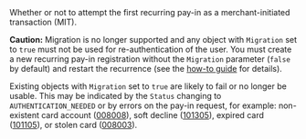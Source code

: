 <ResponseField name="Migration" type="boolean" deprecated>    
Whether or not to attempt the first recurring pay-in as a merchant-initiated transaction (MIT).

**Caution:** Migration is no longer supported and any object with `Migration` set to `true` must not be used for re-authentication of the user. You must create a new recurring pay-in registration without the `Migration` parameter (`false` by default) and restart the recurrence (see the <a href="/guides/payment-methods/card/recurring/how-to">how-to guide</a> for details).

Existing objects with `Migration` set to `true` are likely to fail or no longer be usable. This may be indicated by the `Status` changing to `AUTHENTICATION_NEEDED` or by errors on the pay-in request, for example: non-existent card account (<a href="/errors/codes/008008">008008</a>), soft decline (<a href="/errors/codes/101305">101305</a>), expired card (<a href="/errors/codes/101105">101105</a>), or stolen card (<a href="/errors/codes/008003">008003</a>).
</ResponseField>